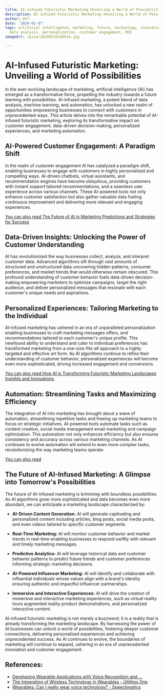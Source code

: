 ```yaml
---
title: AI-infused Futuristic Marketing Unveiling a World of Possibilities
description: AI-infused Futuristic Marketing Unveiling a World of Possibilities
author: Usf
date: '2024-01-07'
tags: artificial intelligence, marketing, future, technology, innovation, automation,
  data analysis, personalization, customer engagement, ROI
imageUrl: /pixa/20240116140534.jpg

---
```

# AI-Infused Futuristic Marketing: Unveiling a  World  of Possibilities

In the ever-evolving landscape of marketing, artificial intelligence (AI)  has emerged  as a transformative force, propelling the industry towards a future teeming  with  possibilities.  AI-infused marketing, a potent  blend of data  analysis, machine learning, and automation, has unlocked a new realm of opportunities empowering businesses to connect with customers in unprecedented ways. This article delves into the remarkable potential of AI-infused futuristic marketing, exploring its transformative impact on customer engagement, data-driven decision-making, personalized experiences, and marketing automation.

## AI-Powered  Customer Engagement: A Paradigm Shift

In the realm of customer engagement AI has catalyzed a  paradigm shift, enabling businesses to engage  with customers in highly personalized and compelling ways. AI-driven chatbots,  virtual assistants, and recommendation engines have become ubiquitous, providing customers with instant support tailored recommendations,  and a seamless user experience across various channels. These AI-powered tools not only enhance customer satisfaction but also gather valuable data fueling continuous improvement and delivering more  relevant  and engaging experiences.

[You can also read The Future of AI in Marketing Predictions and Strategies for Success](The%20Future%20of%20AI%20in%20Marketing%20Predictions%20and%20Strategies%20for%20Success)


## Data-Driven  Insights: Unlocking the Power of Customer Understanding

AI has revolutionized the way businesses collect,  analyze, and interpret customer data. Advanced algorithms  sift through vast  amounts of structured and unstructured data uncovering hidden patterns,  consumer preferences, and market trends that would otherwise remain obscured. This  profound understanding of customer behavior fuels  data-driven  decision-making empowering marketers to optimize campaigns, target the right audience, and deliver personalized messages that resonate  with each  customer's unique needs and aspirations.

## Personalized Experiences: Tailoring Marketing to the Individual

AI-infused marketing  has ushered in an era of unparalleled personalization enabling businesses to craft marketing messages offers, and recommendations tailored to each customer's unique profile. This newfound ability to understand and cater to individual preferences has transformed  marketing from a  one-size-fits-all approach to a highly targeted and  effective art form. As AI algorithms continue to refine their understanding of customer behavior, personalized experiences will become even  more sophisticated, driving increased engagement  and conversions.

[You can also read How AI is Transforming Futuristic Marketing Landscapes  Insights and Innovations](How%20AI%20is%20Transforming%20Futuristic%20Marketing%20Landscapes%20Insights%20and%20Innovations)


## Automation: Streamlining Tasks and Maximizing Efficiency

The integration of AI into marketing has brought about a  wave of automation, streamlining repetitive tasks and freeing up marketing teams to focus on strategic  initiatives. AI-powered tools automate tasks such as content creation, social media management email marketing and  campaign optimization. This automation not only enhances  efficiency but also  ensures consistency and  accuracy across various marketing channels. As AI continues to evolve automation will extend to even more complex tasks, revolutionizing the way marketing teams operate.

[You can also read  ]()


## The Future of AI-Infused Marketing: A  Glimpse into  Tomorrow's Possibilities

The future of AI-infused marketing is brimming  with boundless  possibilities. As AI algorithms grow more sophisticated and data  becomes even more abundant, we can anticipate a marketing landscape  characterized by:

- **AI-Driven Content Generation:** AI will generate captivating and personalized content including articles, blog posts, social media posts, and even videos tailored to specific customer segments.

- **Real-Time Marketing:** AI will monitor customer behavior and market trends in real-time enabling businesses to respond  swiftly with relevant and timely marketing messages.

- **Predictive  Analytics:** AI will leverage historical data and customer behavior patterns to predict future trends and customer preferences informing  strategic marketing decisions.

- **AI-Powered  Influencer Marketing:** AI  will identify and collaborate with influential individuals whose  values align with a brand's  identity  ensuring authentic and impactful influencer partnerships.

- **Immersive and Interactive Experiences:**  AI will drive the creation of immersive and  interactive marketing  experiences, such as virtual reality tours  augmented reality product demonstrations, and  personalized interactive content.

AI-infused futuristic marketing is not merely a buzzword;  it is a reality that is already  transforming  the marketing landscape. By harnessing the power of AI businesses can unlock a world of possibilities, fostering deeper customer connections, delivering personalized experiences and achieving unprecedented success.  As AI continues to evolve, the boundaries of marketing will continue to  expand, ushering in an era  of unprecedented innovation and customer engagement.

## References:
- [Developing Wearable Applications with Voice Recognition and ...](https://www.linkedin.com/pulse/developing-wearable-applications-voice-recognition-nlp-strivemindz-j4sgf)
- [The Integration of Wireless Technology in Wearables - Utilities One](https://utilitiesone.com/the-integration-of-wireless-technology-in-wearables)
- [Wearables: Can I really wear voice technology? - Speechmatics](https://www.speechmatics.com/company/articles-and-news/wearables-can-i-wear-voice-technology)
